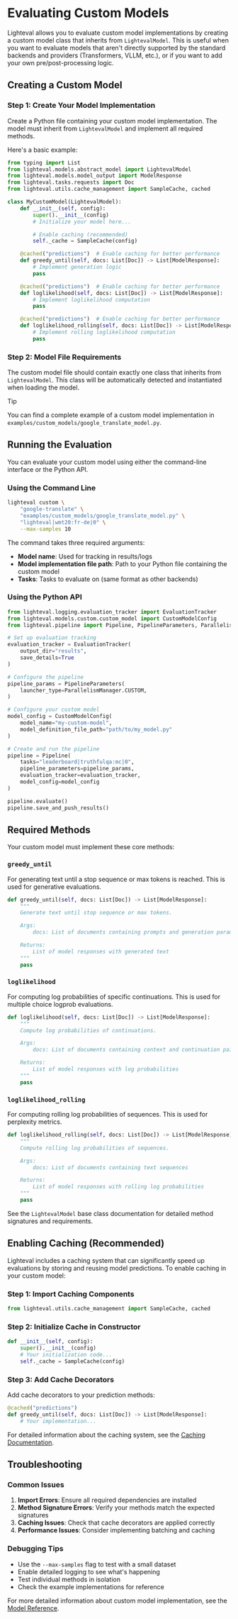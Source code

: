 # Evaluating Custom Models

Lighteval allows you to evaluate custom model implementations by creating a custom model class that inherits from `LightevalModel`.
This is useful when you want to evaluate models that aren't directly supported by the standard backends and providers (Transformers, VLLM, etc.), or
if you want to add your own pre/post-processing logic.

## Creating a Custom Model

### Step 1: Create Your Model Implementation

Create a Python file containing your custom model implementation. The model must inherit from `LightevalModel` and implement all required methods.

Here's a basic example:

```python
from typing import List
from lighteval.models.abstract_model import LightevalModel
from lighteval.models.model_output import ModelResponse
from lighteval.tasks.requests import Doc
from lighteval.utils.cache_management import SampleCache, cached

class MyCustomModel(LightevalModel):
    def __init__(self, config):
        super().__init__(config)
        # Initialize your model here...

        # Enable caching (recommended)
        self._cache = SampleCache(config)

    @cached("predictions")  # Enable caching for better performance
    def greedy_until(self, docs: List[Doc]) -> List[ModelResponse]:
        # Implement generation logic
        pass

    @cached("predictions")  # Enable caching for better performance
    def loglikelihood(self, docs: List[Doc]) -> List[ModelResponse]:
        # Implement loglikelihood computation
        pass

    @cached("predictions")  # Enable caching for better performance
    def loglikelihood_rolling(self, docs: List[Doc]) -> List[ModelResponse]:
        # Implement rolling loglikelihood computation
        pass
```

### Step 2: Model File Requirements

The custom model file should contain exactly one class that inherits from `LightevalModel`. This class will be automatically detected and instantiated when loading the model.

> [!TIP]
> You can find a complete example of a custom model implementation in `examples/custom_models/google_translate_model.py`.

## Running the Evaluation

You can evaluate your custom model using either the command-line interface or the Python API.

### Using the Command Line

```bash
lighteval custom \
    "google-translate" \
    "examples/custom_models/google_translate_model.py" \
    "lighteval|wmt20:fr-de|0" \
    --max-samples 10
```

The command takes three required arguments:
- **Model name**: Used for tracking in results/logs
- **Model implementation file path**: Path to your Python file containing the custom model
- **Tasks**: Tasks to evaluate on (same format as other backends)

### Using the Python API

```python
from lighteval.logging.evaluation_tracker import EvaluationTracker
from lighteval.models.custom.custom_model import CustomModelConfig
from lighteval.pipeline import Pipeline, PipelineParameters, ParallelismManager

# Set up evaluation tracking
evaluation_tracker = EvaluationTracker(
    output_dir="results",
    save_details=True
)

# Configure the pipeline
pipeline_params = PipelineParameters(
    launcher_type=ParallelismManager.CUSTOM,
)

# Configure your custom model
model_config = CustomModelConfig(
    model_name="my-custom-model",
    model_definition_file_path="path/to/my_model.py"
)

# Create and run the pipeline
pipeline = Pipeline(
    tasks="leaderboard|truthfulqa:mc|0",
    pipeline_parameters=pipeline_params,
    evaluation_tracker=evaluation_tracker,
    model_config=model_config
)

pipeline.evaluate()
pipeline.save_and_push_results()
```

## Required Methods

Your custom model must implement these core methods:

### `greedy_until`
For generating text until a stop sequence or max tokens is reached. This is used for generative evaluations.

```python
def greedy_until(self, docs: List[Doc]) -> List[ModelResponse]:
    """
    Generate text until stop sequence or max tokens.

    Args:
        docs: List of documents containing prompts and generation parameters

    Returns:
        List of model responses with generated text
    """
    pass
```

### `loglikelihood`
For computing log probabilities of specific continuations. This is used for multiple choice logprob evaluations.

```python
def loglikelihood(self, docs: List[Doc]) -> List[ModelResponse]:
    """
    Compute log probabilities of continuations.

    Args:
        docs: List of documents containing context and continuation pairs

    Returns:
        List of model responses with log probabilities
    """
    pass
```

### `loglikelihood_rolling`
For computing rolling log probabilities of sequences. This is used for perplexity metrics.

```python
def loglikelihood_rolling(self, docs: List[Doc]) -> List[ModelResponse]:
    """
    Compute rolling log probabilities of sequences.

    Args:
        docs: List of documents containing text sequences

    Returns:
        List of model responses with rolling log probabilities
    """
    pass
```

See the `LightevalModel` base class documentation for detailed method signatures and requirements.

## Enabling Caching (Recommended)

Lighteval includes a caching system that can significantly speed up evaluations by storing and reusing model predictions.
To enable caching in your custom model:

### Step 1: Import Caching Components
```python
from lighteval.utils.cache_management import SampleCache, cached
```

### Step 2: Initialize Cache in Constructor
```python
def __init__(self, config):
    super().__init__(config)
    # Your initialization code...
    self._cache = SampleCache(config)
```

### Step 3: Add Cache Decorators
Add cache decorators to your prediction methods:
```python
@cached("predictions")
def greedy_until(self, docs: List[Doc]) -> List[ModelResponse]:
    # Your implementation...
```

For detailed information about the caching system, see the [Caching Documentation](caching).

## Troubleshooting

### Common Issues

1. **Import Errors**: Ensure all required dependencies are installed
2. **Method Signature Errors**: Verify your methods match the expected signatures
3. **Caching Issues**: Check that cache decorators are applied correctly
4. **Performance Issues**: Consider implementing batching and caching

### Debugging Tips

- Use the `--max-samples` flag to test with a small dataset
- Enable detailed logging to see what's happening
- Test individual methods in isolation
- Check the example implementations for reference

For more detailed information about custom model implementation, see the [Model Reference](package_reference/models).

